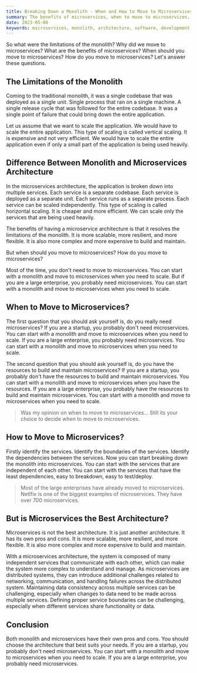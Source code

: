 ```yaml
---
title: Breaking Down a Monolith - When and How to Move to Microservices
summary: The benefits of microservices, when to move to microservices, and how to move to microservices.
date: 2023-05-08
keywords: microservices, monolith, architecture, software, development
---
```


So what were the limitations of the monolith? Why did we move to microservices? What are the benefits of microservices? When should you move to microservices? How do you move to microservices? Let's answer these questions.

## The Limitations of the Monolith

Coming to the traditional monolith, it was a single codebase that was deployed as a single unit. Single process that ran on a single machine. A single release cycle that was followed for the entire codebase. It was a single point of failure that could bring down the entire application.

Let us assume that we want to scale the application. We would have to scale the entire application. This type of scaling is called vertical scaling. It is expensive and not very efficient. We would have to scale the entire application even if only a small part of the application is being used heavily.

## Difference Between Monolith and Microservices Architecture

In the microservices architecture, the application is broken down into multiple services. Each service is a separate codebase. Each service is deployed as a separate unit. Each service runs as a separate process. Each service can be scaled independently. This type of scaling is called horizontal scaling. It is cheaper and more efficient. We can scale only the services that are being used heavily.

The benefits of having a microservice architecture is that it resolves the limitations of the monolith. It is more scalable, more resilient, and more flexible. It is also more complex and more expensive to build and maintain.

But when should you move to microservices? How do you move to microservices?

Most of the time, you don't need to move to microservices. You can start with a monolith and move to microservices when you need to scale. But if you are a large enterprise, you probably need microservices. You can start with a monolith and move to microservices when you need to scale.

## When to Move to Microservices?

The first question that you should ask yourself is, do you really need microservices? If you are a startup, you probably don't need microservices. You can start with a monolith and move to microservices when you need to scale. If you are a large enterprise, you probably need microservices. You can start with a monolith and move to microservices when you need to scale.

The second question that you should ask yourself is, do you have the resources to build and maintain microservices? If you are a startup, you probably don't have the resources to build and maintain microservices. You can start with a monolith and move to microservices when you have the resources. If you are a large enterprise, you probably have the resources to build and maintain microservices. You can start with a monolith and move to microservices when you need to scale.

> Was my opinion on when to move to microservices... Still its your choice to decide when to move to microservices.

## How to Move to Microservices?

Firstly identify the services. Identify the boundaries of the services. Identify the dependencies between the services.
Now you can start breaking down the monolith into microservices. You can start with the services that are independent of each other. You can start with the services that have the least dependencies, easy to breakdown, easy to test/deploy.

> Most of the large enterprises have already moved to microservices. Netlfix is one of the biggest examples of microservices. They have over 700 microservices.

## But is Microservices the Best Architecture?

Microservices is not the best architecture. It is just another architecture. It has its own pros and cons. It is more scalable, more resilient, and more flexible. It is also more complex and more expensive to build and maintain.

With a microservices architecture, the system is composed of many independent services that communicate with each other, which can make the system more complex to understand and manage. As microservices are distributed systems, they can introduce additional challenges related to networking, communication, and handling failures across the distributed system. Maintaining data consistency across multiple services can be challenging, especially when changes to data need to be made across multiple services. Defining proper service boundaries can be challenging, especially when different services share functionality or data.

## Conclusion

Both monolith and microservices have their own pros and cons. You should choose the architecture that best suits your needs. If you are a startup, you probably don't need microservices. You can start with a monolith and move to microservices when you need to scale. If you are a large enterprise, you probably need microservices.
